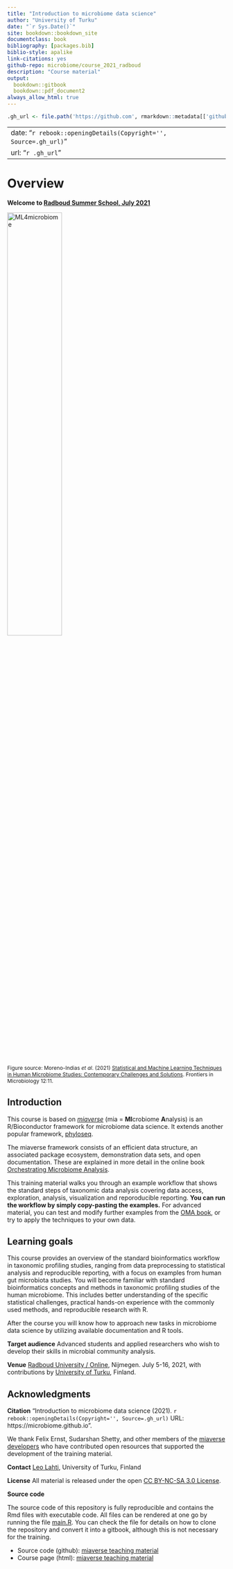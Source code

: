 ```yaml
--- 
title: "Introduction to microbiome data science"
author: "University of Turku"
date: "`r Sys.Date()`"
site: bookdown::bookdown_site
documentclass: book
bibliography: [packages.bib]
biblio-style: apalike
link-citations: yes
github-repo: microbiome/course_2021_radboud
description: "Course material"
output:
  bookdown::gitbook
  bookdown::pdf_document2
always_allow_html: true  
---
```


```r
.gh_url <- file.path('https://github.com', rmarkdown::metadata[['github-repo']])
```

---
date: "`r rebook::openingDetails(Copyright='', Source=.gh_url)`"
url: "`r .gh_url`"
---


# Overview 

**Welcome to [Radboud Summer School, July 2021](https://www.ru.nl/radboudsummerschool/courses/2021/brain-bacteria-behaviour/)**

<img src="https://user-images.githubusercontent.com/60338854/121848694-1072a480-ccf3-11eb-9af2-7fdefd8d1794.png" alt="ML4microbiome" width="50%"/>

<p style="font-size:12px">Figure source: Moreno-Indias _et al_. (2021) [Statistical and Machine Learning Techniques in Human Microbiome Studies: Contemporary Challenges and Solutions](https://doi.org/10.3389/fmicb.2021.635781). Frontiers in Microbiology 12:11.</p>



## Introduction

This course is based on [_miaverse_](https://microbiome.github.io) (mia = **MI**crobiome **A**nalysis) is an
R/Bioconductor framework for microbiome data science. It extends another popular framework, [phyloseq](https://joey711.github.io/phyloseq/).

The miaverse framework consists of an efficient data structure, an
associated package ecosystem, demonstration data sets, and open
documentation. These are explained in more detail in the online book
[Orchestrating Microbiome Analysis](https://microbiome.github.io/OMA).

This training material walks you through an example workflow that
shows the standard steps of taxonomic data analysis covering data
access, exploration, analysis, visualization and reporoducible
reporting. **You can run the workflow by simply copy-pasting the
examples.** For advanced material, you can test and modify further
examples from the [OMA book](https://microbiome.github.io/OMA), or try
to apply the techniques to your own data.




## Learning goals

This course provides an overview of the standard bioinformatics
workflow in taxonomic profiling studies, ranging from data
preprocessing to statistical analysis and reproducible reporting, with
a focus on examples from human gut microbiota studies. You
will become familiar with standard bioinformatics concepts and methods
in taxonomic profiling studies of the human microbiome. This includes
better understanding of the specific statistical challenges, practical
hands-on experience with the commonly used methods, and reproducible
research with R.

After the course you will know how to approach new tasks in microbiome
data science by utilizing available documentation and R tools.

**Target audience** Advanced students and applied researchers who wish
  to develop their skills in microbial community analysis.

**Venue** [Radboud University / Online](), Nijmegen. July 5-16, 2021,
  with contributions by [University of
  Turku](http://datascience.utu.fi), Finland.





## Acknowledgments

**Citation** "Introduction to microbiome data science (2021). 
`r rebook::openingDetails(Copyright='', Source=.gh_url)` URL: https://microbiome.github.io".

We thank Felix Ernst, Sudarshan Shetty, and other members of the
[miaverse developers](https://microbiome.github.io) who have
contributed open resources that supported the development of the
training material.

**Contact** [Leo Lahti](http://datascience.utu.fi), University of Turku, Finland

**License** All material is released under the open [CC BY-NC-SA 3.0 License](LICENSE).

**Source code**

The source code of this repository is fully reproducible and contains
the Rmd files with executable code. All files can be rendered at one
go by running the file [main.R](main.R). You can check the file for
details on how to clone the repository and convert it into a gitbook,
although this is not necessary for the training.

- Source code (github): [miaverse teaching material](https://github.com/microbiome/course_2021_radboud)
- Course page (html): [miaverse teaching material](https://microbiome.github.io/course_2021_radboud/)


